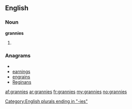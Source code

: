 ==English==

===Noun===
'''grannies'''

# {{plural of|[[granny]]}}

===Anagrams===
* {{alphagram|aeginnrs}}
* [[earnings#English|earnings]]
* [[engrains#English|engrains]]
* [[Reginans#English|Reginans]]

[[Category:English plurals ending in "-ies"]]

[[af:grannies]]
[[ar:grannies]]
[[fr:grannies]]
[[my:grannies]]
[[no:grannies]]
